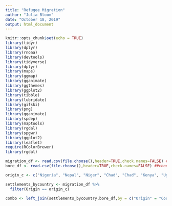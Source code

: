 ```yaml
---
title: "Refugee Migration"
author: "Julia Bloom"
date: "October 18, 2019"
output: html_document
---
```


```r
knitr::opts_chunk$set(echo = TRUE)
library(tidyr)
library(dplyr)
library(rnoaa)
library(devtools)
library(tidyverse)
library(dplyr)
library(maps)
library(ggmap)
library(gganimate)
library(ggthemes)
library(ggplot2)
library(tibble)
library(lubridate)
library(gifski)
library(png)
library(gganimate)
library(spdep)
library(maptools)
library(rgdal)
library(spgwr)
library(ggplot2)
library(leaflet)
require(RColorBrewer)
library(rgdal)
```

```r
migration_df <- read.csv(file.choose(),header=TRUE,check.names=FALSE) ##choose number_refugees_countryoforigon_byyear.csv located in the google doc
bore_df <- read.csv(file.choose(),header=TRUE,check.names=FALSE) ##choose borehold dataset
```

```r
origin_c <- c("Nigeria", "Nepal", "Niger", "Chad", "Chad", "Kenya", "Uganda", "Mali", "Ethiopia", "Bangladesh", "Somalia")

settlements_bycountry <- migration_df %>%
  filter(Origin == origin_c)
```

```r
combo <- left_join(settlements_bycountry,bore_df,by = c("Origin" = "Country"))
```

